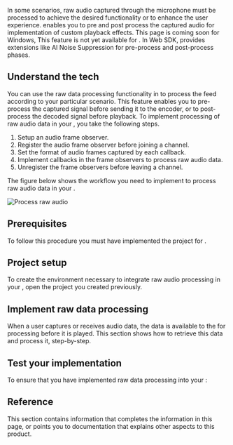 

In some scenarios, raw audio captured through the microphone must be processed to achieve the desired functionality or to enhance the user experience. <Vpd k="SDK" /> enables you to pre and post process the captured audio for implementation of custom playback effects.
<PlatformWrapper platform="windows">
This page is coming soon for Windows,
</PlatformWrapper>
<PlatformWrapper platform="react-js">
This feature is not yet available for <Vpl k="NAME" />.
</PlatformWrapper>
<PlatformWrapper notAllowed="windows">
<PlatformWrapper platform="web">
In Web SDK, <Vg k="COMPANY"/> provides extensions like <Link to="/video-calling/develop/ai-noise-suppression">AI Noise Suppression</Link> for pre-process and post-process phases.
</PlatformWrapper>
<PlatformWrapper notAllowed="web, react-js">

## Understand the tech

You can use the raw data processing functionality in <Vpd k="SDK" /> to process the feed according to your particular scenario. This feature enables you to pre-process the captured signal before sending it to the encoder, or to post-process the decoded signal before playback. To implement processing of raw audio data in your <Vpl k="CLIENT" />, you take the following steps.

1. Setup an audio frame observer.
1. Register the audio frame observer before joining a channel.
1. Set the format of audio frames captured by each callback.
1. Implement callbacks in the frame observers to process raw audio data. 
1. Unregister the frame observers before leaving a channel.

The figure below shows the workflow you need to implement to process raw audio data in your <Vpl k="CLIENT" />.

![Process raw audio](/images/voice-sdk/process-raw-audio.png)

## Prerequisites

To follow this procedure you must have implemented the [<Vg k="GET_STARTED"/>](../get-started/get-started-sdk) project for <Vpd k="NAME"/>.

## Project setup

To create the environment necessary to integrate raw audio processing in your <Vpl k="CLIENT" />, open the [<Vg k="GET_STARTED"/>](../get-started/get-started-sdk) <Vpd k="NAME"/> project you created previously.

## Implement raw data processing

<PlatformWrapper notAllowed="web">
When a user captures or receives audio data, the data is available to the <Vpl k="CLIENT" /> for processing before it is played. This section shows how to retrieve this data and process it, step-by-step.
</PlatformWrapper>

<ProjectImplement/>

## Test your implementation

To ensure that you have implemented raw data processing into your <Vpl k="CLIENT" />:

<ProjectTest/>

## Reference

This section contains information that completes the information in this page, or points you to documentation that explains other aspects to this product.

<Reference/>

</PlatformWrapper>
</PlatformWrapper>